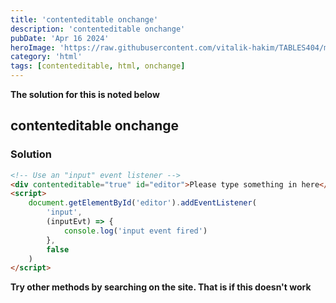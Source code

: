 ```yaml
---
title: 'contenteditable onchange'
description: 'contenteditable onchange'
pubDate: 'Apr 16 2024'
heroImage: 'https://raw.githubusercontent.com/vitalik-hakim/TABLES404/main/error_b/HTML.png'
category: 'html'
tags: [contenteditable, html, onchange]
---
```


**The solution for this is noted below**

## contenteditable onchange

### Solution

```html
<!-- Use an "input" event listener -->
<div contenteditable="true" id="editor">Please type something in here</div>
<script>
	document.getElementById('editor').addEventListener(
		'input',
		(inputEvt) => {
			console.log('input event fired')
		},
		false
	)
</script>
```

**Try other methods by searching on the site. That is if this doesn't work**
